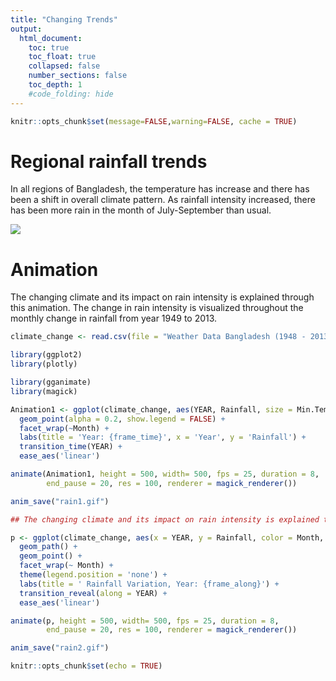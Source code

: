 ```yaml
---
title: "Changing Trends"
output:
  html_document:
    toc: true
    toc_float: true
    collapsed: false
    number_sections: false
    toc_depth: 1
    #code_folding: hide
---
```


```r
knitr::opts_chunk$set(message=FALSE,warning=FALSE, cache = TRUE)
```

# Regional rainfall trends

In all regions of Bangladesh, the temperature has increase and there has been a shift in overall climate pattern. 
As rainfall intensity increased, there has been more rain in the month of July-September than usual.  

![](images/region.png)


# Animation

The changing climate and its impact on rain intensity is explained through this animation. 
The change in rain intensity is visualized throughout the monthly change in rainfall from year 1949 to 2013. 

```r
climate_change <- read.csv(file = "Weather Data Bangladesh (1948 - 2013).csv",TRUE, sep = ",", stringsAsFactors = FALSE)

library(ggplot2)
library(plotly)

library(gganimate)
library(magick)

Animation1 <- ggplot(climate_change, aes(YEAR, Rainfall, size = Min.Temp, colour = Month, group = Month)) + 
  geom_point(alpha = 0.2, show.legend = FALSE) +
  facet_wrap(~Month) +
  labs(title = 'Year: {frame_time}', x = 'Year', y = 'Rainfall') +
  transition_time(YEAR) +
  ease_aes('linear')

animate(Animation1, height = 500, width= 500, fps = 25, duration = 8, 
        end_pause = 20, res = 100, renderer = magick_renderer())

anim_save("rain1.gif")

## The changing climate and its impact on rain intensity is explained through this animation. The change in rain intensity is visualized throughout the monthly change in rainfall from year 1949 to 2013. 

p <- ggplot(climate_change, aes(x = YEAR, y = Rainfall, color = Month, group = Month)) +
  geom_path() +
  geom_point() +
  facet_wrap(~ Month) +
  theme(legend.position = 'none') +
  labs(title = ' Rainfall Variation, Year: {frame_along}') +
  transition_reveal(along = YEAR) +
  ease_aes('linear')

animate(p, height = 500, width= 500, fps = 25, duration = 8, 
        end_pause = 20, res = 100, renderer = magick_renderer())

anim_save("rain2.gif")

knitr::opts_chunk$set(echo = TRUE)
```




